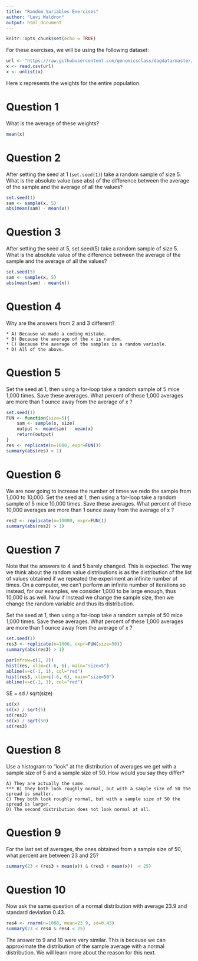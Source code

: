 ```yaml
---
title: "Random Variables Exercises"
author: "Levi Waldron"
output: html_document
---
```


```r
knitr::opts_chunk$set(echo = TRUE)
```

For these exercises, we will be using the following dataset:

```r
url <- "https://raw.githubusercontent.com/genomicsclass/dagdata/master/inst/extdata/femaleControlsPopulation.csv"
x <- read.csv(url)
x <- unlist(x)
```

Here x represents the weights for the entire population.

# Question 1

What is the average of these weights?
```r
mean(x)
```


# Question 2

After setting the seed at 1 (`set.seed(1)`) take a random sample of size 5. What is the absolute value (use abs) of the difference between the average of the sample and the average of all the values?

```r
set.seed(1)
sam <- sample(x, 5)
abs(mean(sam) - mean(x))
```

# Question 3

After setting the seed at 5, set.seed(5) take a random sample of size 5. What is the absolute value of the difference between the average of the sample and the average of all the values?

```r
set.seed(5)
sam <- sample(x, 5)
abs(mean(sam) - mean(x))
```

# Question 4

Why are the answers from 2 and 3 different?

    * A) Because we made a coding mistake.
    * B) Because the average of the x is random.
    * C) Because the average of the samples is a random variable.
    * D) All of the above.

# Question 5 

Set the seed at 1, then using a for-loop take a random sample of 5 mice 1,000 times. Save these averages. What percent of these 1,000 averages are more than 1 ounce away from the average of x ?

```r
set.seed(1)
FUN <- function(size=5){
    sam <- sample(x, size)
    output <- mean(sam) - mean(x)
    return(output)
}
res <- replicate(n=1000, expr=FUN())
summary(abs(res) > 1)
```

# Question 6

We are now going to increase the number of times we redo the sample from 1,000 to 10,000. Set the seed at 1, then using a for-loop take a random sample of 5 mice 10,000 times. Save these averages. What percent of these 10,000 averages are more than 1 ounce away from the average of x ?

```r
res2 <- replicate(n=10000, expr=FUN())
summary(abs(res2) > 1)
```

# Question 7

Note that the answers to 4 and 5 barely changed. This is expected. The way we think about the random value distributions is as the distribution of the list of values obtained if we repeated the experiment an infinite number of times. On a computer, we can’t perform an infinite number of iterations so instead, for our examples, we consider 1,000 to be large enough, thus 10,000 is as well. Now if instead we change the sample size, then we change the random variable and thus its distribution.

Set the seed at 1, then using a for-loop take a random sample of 50 mice 1,000 times. Save these averages. What percent of these 1,000 averages are more than 1 ounce away from the average of x ?

```r
set.seed(1)
res3 <- replicate(n=1000, expr=FUN(size=50))
summary(abs(res3) > 1)
```

```r
par(mfrow=c(1, 2))
hist(res, xlim=c(-6, 6), main="size=5")
abline(v=c(-1, 1), col="red")
hist(res3, xlim=c(-6, 6), main="size=50")
abline(v=c(-1, 1), col="red")
```

SE = sd / sqrt(size)

```r
sd(x)
sd(x) / sqrt(5)
sd(res2)
sd(x) / sqrt(50)
sd(res3)
```

# Question 8

Use a histogram to “look” at the distribution of averages we get with a sample size of 5 and a sample size of 50. How would you say they differ?

    A) They are actually the same.
    *** B) They both look roughly normal, but with a sample size of 50 the spread is smaller.
    C) They both look roughly normal, but with a sample size of 50 the spread is larger.
    D) The second distribution does not look normal at all.

# Question 9

For the last set of averages, the ones obtained from a sample size of 50, what percent are between 23 and 25?

```r
summary(23 < (res3 + mean(x)) & (res3 + mean(x))  < 25)
```

# Question 10

Now ask the same question of a normal distribution with average 23.9 and standard deviation 0.43.

```r
res4 <- rnorm(n=1000, mean=23.9, sd=0.43)
summary(23 < res4 & res4 < 25)
```


The answer to 9 and 10 were very similar. This is because we can approximate the distribution of the sample average with a normal distribution. We will learn more about the reason for this next.

